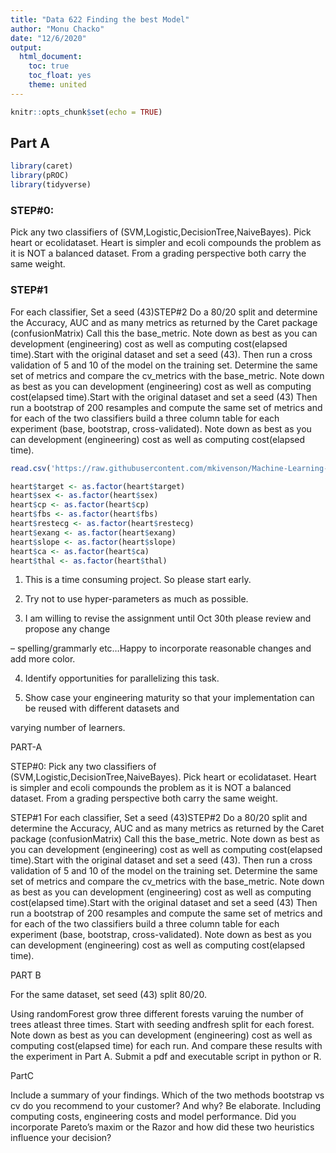 ```yaml
---
title: "Data 622 Finding the best Model"
author: "Monu Chacko"
date: "12/6/2020"
output:
  html_document:
    toc: true
    toc_float: yes
    theme: united
---
```


```r
knitr::opts_chunk$set(echo = TRUE)
```


## Part A

```r
library(caret)
library(pROC)
library(tidyverse)
```

### STEP#0: 

Pick any two classifiers of (SVM,Logistic,DecisionTree,NaiveBayes). Pick heart or ecolidataset. Heart is simpler and ecoli compounds the problem as it is NOT a balanced dataset. From a grading perspective both carry the same weight.

### STEP#1 

For each classifier, Set a seed (43)STEP#2 Do a 80/20 split and determine the Accuracy, AUC and as many metrics as returned by the Caret package (confusionMatrix) Call this the base_metric. Note down as best as you can development (engineering) cost as well as computing cost(elapsed time).Start with the original dataset and set a seed (43). Then run a cross validation of 5 and 10 of the model on the training set. Determine the same set of metrics and compare the cv_metrics with the base_metric. Note down as best as you can development (engineering) cost as well as computing cost(elapsed time).Start with the original dataset and set a seed (43) Then run a bootstrap of 200 resamples and compute the same set of metrics and for each of the two classifiers build a  three column table for each experiment (base, bootstrap, cross-validated). Note down as best as you can development (engineering) cost as well as computing cost(elapsed time).

```r
read.csv('https://raw.githubusercontent.com/mkivenson/Machine-Learning-Big-Data/master/heart.csv',head=T,sep=',',stringsAsFactors=F) -> heart

heart$target <- as.factor(heart$target)
heart$sex <- as.factor(heart$sex)
heart$cp <- as.factor(heart$cp)
heart$fbs <- as.factor(heart$fbs)
heart$restecg <- as.factor(heart$restecg)
heart$exang <- as.factor(heart$exang)
heart$slope <- as.factor(heart$slope)
heart$ca <- as.factor(heart$ca)
heart$thal <- as.factor(heart$thal)
```















1) This is a time consuming project. So please start early.

2) Try not to use hyper-parameters as much as possible.

3) I am willing to revise the assignment until Oct 30th please review and propose any change

-- spelling/grammarly etc...Happy to incorporate reasonable changes and add more color.

4) Identify opportunities for parallelizing this task.

5) Show case your engineering maturity so that your implementation can be reused with different datasets and

varying number of learners.





PART-A

STEP#0: Pick any two classifiers of (SVM,Logistic,DecisionTree,NaiveBayes). Pick heart or ecolidataset. Heart is simpler and ecoli compounds the problem as it is NOT a balanced dataset. From a grading perspective both carry the same weight.

STEP#1 For each classifier, Set a seed (43)STEP#2 Do a 80/20 split and determine the Accuracy, AUC and as many metrics as returned by the Caret package (confusionMatrix) Call this the base_metric. Note down as best as you can development (engineering) cost as well as computing cost(elapsed time).Start with the original dataset and set a seed (43). Then run a cross validation of 5 and 10 of the model on the training set. Determine the same set of metrics and compare the cv_metrics with the base_metric. Note down as best as you can development (engineering) cost as well as computing cost(elapsed time).Start with the original dataset and set a seed (43) Then run a bootstrap of 200 resamples and compute the same set of metrics and for each of the two classifiers build a  three column table for each experiment (base, bootstrap, cross-validated). Note down as best as you can development (engineering) cost as well as computing cost(elapsed time).




PART B

For the same dataset, set seed (43) split 80/20.

Using randomForest grow three different forests varuing  the number of trees atleast three times. Start with seeding andfresh split for each forest. Note down as best as you can development (engineering) cost as well as computing cost(elapsed time) for each run. And compare these results with the experiment in Part A. Submit a pdf and executable script in python or R.

PartC

Include a summary of your findings. Which of the two methods bootstrap vs cv do you recommend to your customer? And why? Be elaborate. Including computing costs, engineering costs and model performance. Did you incorporate Pareto's maxim or the Razor and how did these two heuristics influence your decision?